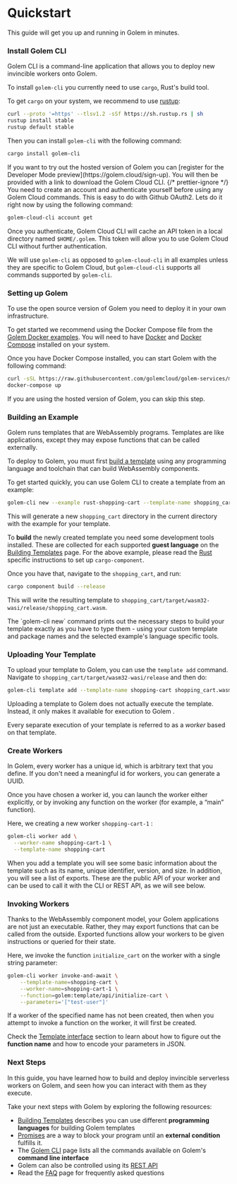 
# Quickstart

This guide will get you up and running in Golem in minutes.

### Install Golem CLI

Golem CLI is a command-line application that allows you to deploy new invincible workers onto Golem.

To install `golem-cli` you currently need to use `cargo`, Rust's build tool.

To get `cargo` on your system, we recommend to use [rustup](https://rustup.rs/):

```bash filename="Terminal" copy
curl --proto '=https' --tlsv1.2 -sSf https://sh.rustup.rs | sh
rustup install stable
rustup default stable
```

Then you can install `golem-cli` with the following command:

```bash filename="Terminal" copy
cargo install golem-cli
```

<Callout type="info">
  If you want to try out the hosted version of Golem you can [register for the Developer Mode preview](https://golem.cloud/sign-up). You will then be provided with a link to download the Golem Cloud CLI.
  {/* prettier-ignore */}
  You need to create an account and authenticate yourself before using any Golem Cloud commands. This is easy to do with Github OAuth2. Lets do it right now by using the following command:

  ```bash filename="Terminal" copy
  golem-cloud-cli account get
  ```

  Once you authenticate, Golem Cloud CLI will cache an API token in a local directory named `$HOME/.golem`. This token will allow you to use Golem Cloud CLI without further authentication.

  We will use `golem-cli` as opposed to `golem-cloud-cli` in all examples unless they are specific to Golem Cloud, but `golem-cloud-cli` supports all commands supported by `golem-cli`.
</Callout>

### Setting up Golem

To use the open source version of Golem you need to deploy it in your own infrastructure.

To get started we recommend using the Docker Compose file from the [Golem Docker examples](https://github.com/golemcloud/golem-services/blob/main/docker-examples/docker-compose.yaml). You will need to have [Docker](https://docs.docker.com/get-docker/) and [Docker Compose](https://docs.docker.com/compose/install/) installed on your system.

Once you have Docker Compose installed, you can start Golem with the following command:

```bash filename="Terminal" copy
curl -sSL https://raw.githubusercontent.com/golemcloud/golem-services/main/docker-examples/docker-compose.yaml > docker-compose.yaml
docker-compose up
```

<Callout type="info">
  If you are using the hosted version of Golem, you can skip this step.
</Callout>

### Building an Example

Golem runs templates that are WebAssembly programs. Templates are like applications, except they may expose functions that can be called externally.

To deploy to Golem, you must first [build a template](/docs/building-templates) using any programming language and toolchain that can build WebAssembly components.

To get started quickly, you can use Golem CLI to create a template from an example:

```bash filename="Terminal" copy
golem-cli new --example rust-shopping-cart --template-name shopping_cart
```

This will generate a new `shopping_cart` directory in the current directory with the example for your template.

To **build** the newly created template you need some development tools installed. These are collected for each supported **guest language** on the [Building Templates](/docs/building-templates) page. For the above example, please read the [Rust](/docs/building-templates/tier-2/rust) specific instructions to set up `cargo-component`.

Once you have that, navigate to the `shopping_cart`, and run:

```bash filename="Terminal" copy
cargo component build --release
```

This will write the resulting template to `shopping_cart/target/wasm32-wasi/release/shopping_cart.wasm`.

<Callout>
  The `golem-cli new` command prints out the necessary steps to build your template exactly as you
  have to type them - using your custom template and package names and the selected example's
  language specific tools.
</Callout>

### Uploading Your Template

To upload your template to Golem, you can use the `template add` command. Navigate to `shopping_cart/target/wasm32-wasi/release` and then do:

```bash filename="Terminal" copy
golem-cli template add --template-name shopping-cart shopping_cart.wasm
```

Uploading a template to Golem does not actually execute the template. Instead, it only makes it available for execution to Golem
.

Every separate execution of your template is referred to as a _worker_ based on that template.

### Create Workers

In Golem, every worker has a unique id, which is arbitrary text that you define. If you don't need a meaningful id for workers, you can generate a UUID.

Once you have chosen a worker id, you can launch the worker either explicitly, or by invoking any function on the worker (for example, a “main” function).

Here, we creating a new worker `shopping-cart-1` :

```bash filename="Terminal" copy
golem-cli worker add \
  --worker-name shopping-cart-1 \
  --template-name shopping-cart
```

When you add a template you will see some basic information about the template such as its name, unique identifier, version, and size. In addition, you will see a list of exports. These are the public API of your worker and can be used to call it with the CLI or REST API, as we will see below.

### Invoking Workers

Thanks to the WebAssembly component model, your Golem applications are not just an executable. Rather, they may export functions that can be called from the outside. Exported functions allow your workers to be given instructions or queried for their state.

Here, we invoke the function `initialize_cart` on the worker with a single string parameter:

```bash filename="Terminal" copy
golem-cli worker invoke-and-await \
    --template-name=shopping-cart \
    --worker-name=shopping-cart-1 \
    --function=golem:template/api/initialize-cart \
    --parameters='["test-user"]'
```

If a worker of the specified name has not been created, then when you attempt to invoke a function on the worker, it will first be created.

Check the [Template interface](/docs/template-interface) section to learn about how to figure out the **function name** and how to encode your parameters in JSON.

### Next Steps

In this guide, you have learned how to build and deploy invincible serverless workers on Golem, and seen how you can interact with them as they execute.

Take your next steps with Golem by exploring the following resources:

- [Building Templates](/docs/building-templates) describes you can use different **programming languages** for building Golem templates
- [Promises](/docs/promises) are a way to block your program until an **external condition** fulfills it.
- The [Golem CLI](/docs/golem-cli) page lists all the commands available on Golem's **command line interface**
- Golem can also be controlled using its [REST API](/docs/rest-api)
- Read the [FAQ](/docs/faq) page for frequently asked questions

